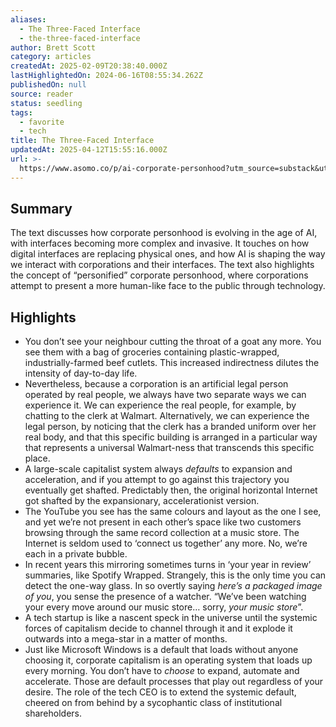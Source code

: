 ```yaml
---
aliases:
  - The Three-Faced Interface
  - the-three-faced-interface
author: Brett Scott
category: articles
createdAt: 2025-02-09T20:38:40.000Z
lastHighlightedOn: 2024-06-16T08:55:34.262Z
publishedOn: null
source: reader
status: seedling
tags:
  - favorite
  - tech
title: The Three-Faced Interface
updatedAt: 2025-04-12T15:55:16.000Z
url: >-
  https://www.asomo.co/p/ai-corporate-personhood?utm_source=substack&utm_medium=email
---
```

## Summary

The text discusses how corporate personhood is evolving in the age of AI, with interfaces becoming more complex and invasive. It touches on how digital interfaces are replacing physical ones, and how AI is shaping the way we interact with corporations and their interfaces. The text also highlights the concept of “personified” corporate personhood, where corporations attempt to present a more human-like face to the public through technology.

## Highlights

- You don’t see your neighbour cutting the throat of a goat any more. You see them with a bag of groceries containing plastic-wrapped, industrially-farmed beef cutlets. This increased indirectness dilutes the intensity of day-to-day life.
- Nevertheless, because a corporation is an artificial legal person operated by real people, we always have two separate ways we can experience it. We can experience the real people, for example, by chatting to the clerk at Walmart. Alternatively, we can experience the legal person, by noticing that the clerk has a branded uniform over her real body, and that this specific building is arranged in a particular way that represents a universal Walmart-ness that transcends this specific place.
- A large-scale capitalist system always _defaults_ to expansion and acceleration, and if you attempt to go against this trajectory you eventually get shafted. Predictably then, the original horizontal Internet got shafted by the expansionary, accelerationist version.
- The YouTube you see has the same colours and layout as the one I see, and yet we’re not present in each other’s space like two customers browsing through the same record collection at a music store. The Internet is seldom used to ‘connect us together’ any more. No, we’re each in a private bubble.
- In recent years this mirroring sometimes turns in ‘your year in review’ summaries, like Spotify Wrapped. Strangely, this is the only time you can detect the one-way glass. In so overtly saying _here’s a packaged image of you_, you sense the presence of a watcher. “We’ve been watching your every move around our music store… sorry, _your music store_”.
- A tech startup is like a nascent speck in the universe until the systemic forces of capitalism decide to channel through it and it explode it outwards into a mega-star in a matter of months.
- Just like Microsoft Windows is a default that loads without anyone choosing it, corporate capitalism is an operating system that loads up every morning. You don’t have to _choose_ to expand, automate and accelerate. Those are default processes that play out regardless of your desire. The role of the tech CEO is to extend the systemic default, cheered on from behind by a sycophantic class of institutional shareholders.
